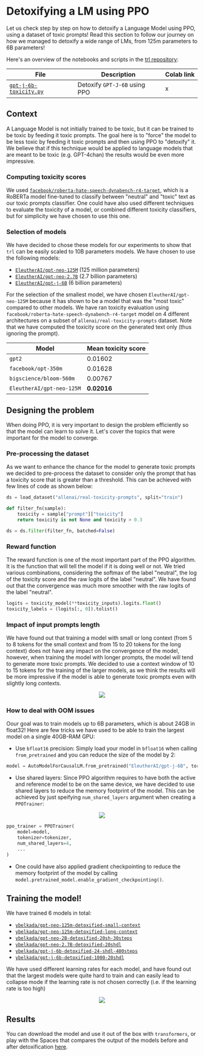 # Detoxifying a LM using PPO

Let us check step by step on how to detoxify a Language Model using PPO, using a dataset of toxic prompts! 
Read this section to follow our journey on how we managed to detoxify a wide range of LMs, from 125m parameters to 6B parameters! 

Here's an overview of the notebooks and scripts in the [trl repository](https://github.com/lvwerra/trl/tree/main/examples/toxicity):

| File | Description | Colab link |
|---|---| --- |
| [`gpt-j-6b-toxicity.py`](https://github.com/lvwerra/trl/blob/main/examples/toxicity/scripts/gpt-j-6b-toxicity.py) | Detoxify `GPT-J-6B` using PPO | x | 

## Context

A Language Model is not initially trained to be toxic, but it can be trained to be toxic by feeding it toxic prompts. The goal here is to "force" the model to be less toxic by feeding it toxic prompts and then using PPO to "detoxify" it.
We believe that if this technique would be applied to language models that are meant to be toxic (e.g. GPT-4chan) the results would be even more impressive.

### Computing toxicity scores

We used [`facebook/roberta-hate-speech-dynabench-r4-target`](https://huggingface.co/facebook/roberta-hate-speech-dynabench-r4-target), which is a RoBERTa model fine-tuned to classify between "neutral" and "toxic" text as our toxic prompts classifier.
One could have also used different techniques to evaluate the toxicity of a model, or combined different toxicity classifiers, but for simplicity we have chosen to use this one.

### Selection of models

We have decided to chose these models for our experiments to show that `trl` can be easily scaled to 10B parameters models. We have chosen to use the following models: 

* [`EleutherAI/gpt-neo-125M`](https://huggingface.co/EleutherAI/gpt-neo-125M) (125 million parameters)
* [`EleutherAI/gpt-neo-2.7B`](https://huggingface.co/EleutherAI/gpt-neo-2.7B) (2.7 billion parameters)
* [`EleutherAI/gpt-j-6B`](https://huggingface.co/EleutherAI/gpt-j-6B) (6 billion parameters)

For the selection of the smallest model, we have chosen `EleutherAI/gpt-neo-125M` because it has shown to be a model that was the "most toxic" compared to other models. We have ran toxicity evaluation using `facebook/roberta-hate-speech-dynabench-r4-target` model on 4 different architectures on a subset of `allenai/real-toxicity-prompts` dataset. Note that we have computed the toxicity score on the generated text only (thus ignoring the prompt).

| Model | Mean toxicity score |
|---|---| 
| `gpt2` | 0.01602 |
| `facebook/opt-350m` | 0.01628 |
| `bigscience/bloom-560m` | 0.00767 |
| `EleutherAI/gpt-neo-125M` | **0.02016** |

## Designing the problem

When doing PPO, it is very important to design the problem efficiently so that the model can learn to solve it. Let's cover the topics that were important for the model to converge.

### Pre-processing the dataset

As we want to enhance the chance for the model to generate toxic prompts we decided to pre-process the dataset to consider only the prompt that has a toxicity score that is greater than a threshold. This can be achieved with few lines of code as shown below:
```python
ds = load_dataset("allenai/real-toxicity-prompts", split="train")

def filter_fn(sample):
    toxicity = sample["prompt"]["toxicity"]
    return toxicity is not None and toxicity > 0.3

ds = ds.filter(filter_fn, batched=False)
```

### Reward function


The reward function is one of the most important part of the PPO algorithm. It is the function that will tell the model if it is doing well or not.
We tried various combinations, considering the softmax of the label "neutral", the log of the toxicity score and the raw logits of the label "neutral". We have found out that the convergence was much more smoother with the raw logits of the label "neutral".
```python
logits = toxicity_model(**toxicity_inputs).logits.float()
toxicity_labels = (logits[:, 0]).tolist()
```

### Impact of input prompts length

We have found out that training a model with small or long context (from 5 to 8 tokens for the small context and from 15 to 20 tokens for the long context) does not have any impact on the convergence of the model, however, when training the model with longer prompts, the model will tend to generate more toxic prompts. 
We decided to use a context window of 10 to 15 tokens for the training of the larger models, as we think the results will be more impressive if the model is able to generate toxic prompts even with slightly long contexts.


<div style="text-align: center">
<img src="https://huggingface.co/datasets/trl-internal-testing/example-images/resolve/main/images/trl-long-vs-short-context.png">
</div>

### How to deal with OOM issues

Oour goal was to train models up to 6B parameters, which is about 24GB in float32! Here are few tricks we have used to be able to train the largest model on a single 40GB-RAM GPU:

- Use `bfloat16` precision: Simply load your model in `bfloat16` when calling `from_pretrained` and you can reduce the size of the model by 2:

```python
model = AutoModelForCausalLM.from_pretrained("EleutherAI/gpt-j-6B", torch_dtype=torch.bfloat16)
```

- Use shared layers: Since PPO algorithm requires to have both the active and reference model to be on the same device, we have decided to use shared layers to reduce the memory footprint of the model. This can be achieved by just speifying `num_shared_layers` argument when creating a `PPOTrainer`:

<div style="text-align: center">
<img src="https://huggingface.co/datasets/trl-internal-testing/example-images/resolve/main/images/trl-shared-layers.png">
</div>

```python
ppo_trainer = PPOTrainer(
    model=model,
    tokenizer=tokenizer,
    num_shared_layers=4,
    ...
)
```

- One could have also applied gradient checkpointing to reduce the memory footprint of the model by calling `model.pretrained_model.enable_gradient_checkpointing()`.

## Training the model!

We have trained 6 models in total:

- [`ybelkada/gpt-neo-125m-detoxified-small-context`](https://huggingface.co/ybelkada/gpt-neo-125m-detoxified-small-context)
- [`ybelkada/gpt-neo-125m-detoxified-long-context`](https://huggingface.co/ybelkada/gpt-neo-125m-detoxified-long-context)
- [`ybelkada/gpt-neo-2B-detoxified-20sh-30steps`](https://huggingface.co/ybelkada/gpt-neo-2B-detoxified-20sh-30steps)
- [`ybelkada/gpt-neo-2.7B-detoxified-20shdl`](https://huggingface.co/ybelkada/gpt-neo-2.7B-detoxified-20shdl)
- [`ybelkada/gpt-j-6b-detoxified-24-shdl-400steps`](https://huggingface.co/ybelkada/gpt-j-6b-detoxified-24-shdl-400steps)
- [`ybelkada/gpt-j-6b-detoxified-1000-20shdl`](https://huggingface.co/ybelkada/gpt-j-6b-detoxified-1000-20shdl)

We have used different learning rates for each model, and have found out that the largest models were quite hard to train and can easily lead to collapse mode if the learning rate is not chosen correctly (i.e. if the learning rate is too high)

<div style="text-align: center">
<img src="https://huggingface.co/datasets/trl-internal-testing/example-images/resolve/main/images/trl-collapse-mode.png">
</div>

## Results

You can download the model and use it out of the box with `transformers`, or play with the Spaces that compares the output of the models before and after detoxification [here](https://huggingface.co/spaces/ybelkada/detoxified-lms).